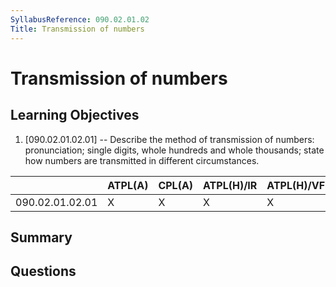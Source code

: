 ```yaml
---
SyllabusReference: 090.02.01.02
Title: Transmission of numbers 
---
```


# Transmission of numbers 

## Learning Objectives

1. [090.02.01.02.01] -- Describe the method of transmission of numbers: pronunciation; single digits, whole hundreds and whole thousands; state how numbers are transmitted in different circumstances.


|                 | ATPL(A) | CPL(A) | ATPL(H)/IR | ATPL(H)/VFR | CPL(H) | IR | CBIR(A) |
|-----------------|---------|--------|------------|-------------|--------|----|---------|
| 090.02.01.02.01 |    X    |    X   |      X     |      X      |   X    | X  |    X    |

## Summary

## Questions
